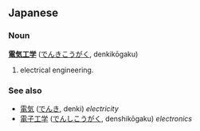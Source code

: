 == Japanese ==
=== Noun ===
'''[[電気]][[工]][[学]]''' ([[でんきこうがく]], denkikōgaku)

# electrical engineering.

=== See also ===
* [[電気]] ([[でんき]], denki)  ''electricity''
* [[電子工学]] ([[でんしこうがく]], denshikōgaku)  ''electronics''